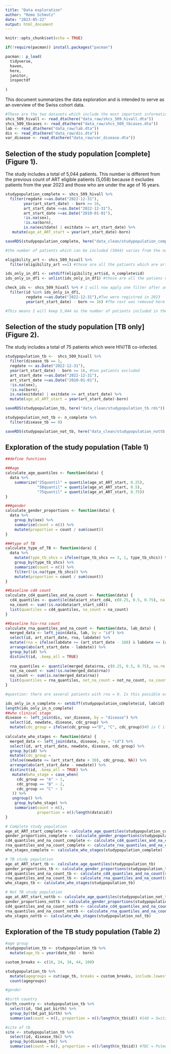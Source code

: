 ```yaml
---
title: "Data exploration"
author: "Remo Schmutz"
date: "2023-05-22"
output: html_document
---
```


```r
knitr::opts_chunk$set(echo = TRUE)

if(!require(pacman)) install.packages("pacman")

pacman:: p_load(
  tidyverse,
  haven,
  here,
  janitor,
  inspectdf
  
)
```

This document summarizes the data exploration and is intended to serve as an overview of the Swiss cohort data.

```r
#These are the two datasets which include the most important informations
shcs_509_hivall <- read_dta(here("data_raw/shcs_509_hivall.dta"))
shcs_509_tbcases <- read_dta(here("data_raw/shcs_509_tbcases.dta")) 
lab <- read_dta(here("data_raw/lab.dta"))
dis <- read_dta(here("data_raw/dis.dta"))
var_disease <- read_dta(here("data_raw/var_disease.dta"))

```

## Selection of the study population [complete] (Figure 1).

The study includes a total of 5,044 patients. This number is different from the previous count of ART eligible patients (5,058) because it excludes patients from the year 2023 and those who are under the age of 16 years.

```r
studypopulation_complete <- shcs_509_hivall %>% 
  filter(regdate <=as.Date("2022-12-31"),
        year(art_start_date) - born >= 16,
        art_start_date <=as.Date("2022-12-31"),
        art_start_date >=as.Date("2010-01-01"),
        !is.na(sex),
        !is.na(born),
        is.na(exitdate) | exitdate >= art_start_date) %>% 
   mutate(age_at_ART_start = year(art_start_date)-born)

saveRDS(studypopulation_complete, here("data_clean/studypopulation_complete.rds"))

#the number of patients which can be included (5044) varies from the number of patients which are eligibility_ART = 1 (5058) according to the dataset I received. I will now try to identify them and find out what the reasons are.

eligibility_art <- shcs_509_hivall %>%
  filter(eligibility_art ==1) #those are all the patients which are art eligible according to the dataset.

ids_only_in_df1 <- setdiff(eligibility_art$id, n_complete$id) 
ids_only_in_df1 <- unlist(ids_only_in_df1) #those are all the patiens who are art eligible but not according to the procedure above.

check_ids <- shcs_509_hivall %>% # I will now apply one filter after another to check where they fall out of the filtering system.
  filter(id %in% ids_only_in_df1,
         regdate <=as.Date("2022-12-31"),#Two were registred in 2023
         year(art_start_date) - born >= 16) #The rest was removed here

#This means I will keep 5,044 as the number of patients included in the study.
```

## Selection of the study population [TB only] (Figure 2).

The study includes a total of 75 patients which were HIV/TB co-infected.

```r
studypopulation_tb <-  shcs_509_hivall %>% 
  filter(disease_tb == 1,
  regdate <= as.Date("2022-12-31"),
  year(art_start_date) - born >= 16, #two patients excluded
  art_start_date <=as.Date("2022-12-31"),
  art_start_date >=as.Date("2010-01-01"),
  !is.na(sex),
  !is.na(born),
  is.na(exitdate) | exitdate >= art_start_date) %>% 
  mutate(age_at_ART_start = year(art_start_date)-born)

saveRDS(studypopulation_tb, here("data_clean/studypopulation_tb.rds"))

```

```r
studypopulation_not_tb <- n_complete %>% 
  filter(disease_tb == 0)

saveRDS(studypopulation_not_tb, here("data_clean/studypopulation_nottb.rds"))

```

## Exploration of the study population (Table 1)

```r
##define functions

###age
calculate_age_quantiles <- function(data) {
  data %>%
    summarize("25quantil" = quantile(age_at_ART_start, 0.25),
              "50quantil" = quantile(age_at_ART_start, 0.5),
              "75quantil" = quantile(age_at_ART_start, 0.75))
}

###gender
calculate_gender_proportions <- function(data) {
  data %>%
    group_by(sex) %>%
    summarise(count = n()) %>%
    mutate(proportion = count / sum(count))
}

###type of TB
calculate_type_of_TB <- function(dara) {
  data %>%
    mutate(type_tb_shcs = ifelse(type_tb_shcs == 3, 1, type_tb_shcs)) %>% # 1 and 3 are both pulmonary
    group_by(type_tb_shcs) %>%
    summarize(count = n()) %>%
    filter(!is.na(type_tb_shcs)) %>%
    mutate(proportion = count / sum(count))
}

##baseline cd4 count
calculate_cd4_quantiles_and_na_count <- function(data) {
  cd4_quantiles <- quantile(data$art_start_cd4, c(0.25, 0.5, 0.75), na.rm = TRUE)
  na_count <- sum(!is.na(data$art_start_cd4))
  list(quantiles = cd4_quantiles, na_count = na_count)
}

##baseline hiv-rna count
calculate_rna_quantiles_and_na_count <- function(data, lab_data) {
  merged_data <- left_join(data, lab, by = "id") %>%
  select(id, art_start_date, rna, labdate) %>%
  mutate(rna = ifelse(labdate >= (art_start_date - 180) & labdate <= (art_start_date + 30), rna, NA)) %>%
  arrange(abs(art_start_date - labdate)) %>%
  group_by(id) %>%
  distinct(id, .keep_all = TRUE)
  
  rna_quantiles <- quantile(merged_data$rna, c(0.25, 0.5, 0.75), na.rm = TRUE)
  not_na_count <- sum(!is.na(merged_data$rna))
  na_count <- sum(is.na(merged_data$rna))
  list(quantiles = rna_quantiles, not_na_count = not_na_count, na_count = na_count)
}

#question: there are several patients with rna = 0. Is this possible or NA?

ids_only_in_n_complete <- setdiff(studypopulation_complete$id, lab$id) #35 ids don't have lab data
length(ids_only_in_n_complete)
##who clinical stage
disease <- left_join(dis, var_disease, by = "disease") %>% 
  select(id, newdate, disease, cdc_group) %>% 
  mutate(cdc_group = ifelse(cdc_group =="D", "C", cdc_group))#D is C if it is definitif (SHCS Variables Document)
  
calculate_who_stages <- function(data) {
  merged_data <- left_join(data, disease, by = "id") %>%
  select(id, art_start_date, newdate, disease, cdc_group) %>%
  group_by(id) %>%
  mutate(cdc_group =  
  ifelse(newdate <= (art_start_date + 30), cdc_group, NA)) %>%
  arrange(abs(art_start_date - newdate)) %>%
  distinct(id, .keep_all = TRUE) %>% 
   mutate(who_stage = case_when(
     cdc_group == "A" ~ 1,
     cdc_group == "B" ~ 2,
     cdc_group == "C" ~ 3
   )) %>% 
   ungroup() %>% 
    group_by(who_stage) %>% 
    summarise(count = n(), 
              proportion = n()/length(data$id))
}

# Complete study population
age_at_ART_start_complete <- calculate_age_quantiles(studypopulation_complete)
gender_proportions_complete <- calculate_gender_proportions(studypopulation_complete)
cd4_quantiles_and_na_count_complete <- calculate_cd4_quantiles_and_na_count(studypopulation_complete)
rna_quantiles_and_na_count_complete <- calculate_rna_quantiles_and_na_count(studypopulation_complete, lab)
who_stages_complete <- calculate_who_stages(studypopulation_complete)

# TB study population
age_at_ART_start_tb <- calculate_age_quantiles(studypopulation_tb)
gender_proportions_tb <- calculate_gender_proportions(studypopulation_tb)
cd4_quantiles_and_na_count_tb <- calculate_cd4_quantiles_and_na_count(studypopulation_tb)
rna_quantiles_and_na_count_tb <- calculate_rna_quantiles_and_na_count(studypopulation_tb, lab)
who_stages_tb <- calculate_who_stages(studypopulation_tb)

# Not TB study population
age_at_ART_start_nottb <- calculate_age_quantiles(studypopulation_not_tb)
gender_proportions_nottb <- calculate_gender_proportions(studypopulation_not_tb)
cd4_quantiles_and_na_count_nottb <- calculate_cd4_quantiles_and_na_count(studypopulation_not_tb)
rna_quantiles_and_na_count_nottb <- calculate_rna_quantiles_and_na_count(studypopulation_not_tb, lab)
who_stages_nottb <- calculate_who_stages(studypopulation_not_tb)
```

## Exploration of the TB study population (Table 2)

```r
#age group
studypopulation_tb <- studypopulation_tb %>% 
  mutate(age_tb = year(date_tb) - born)

custom_breaks <- c(16, 24, 34, 44, 100)

studypopulation_tb %>%
  mutate(agegroups = cut(age_tb, breaks = custom_breaks, include.lowest = TRUE)) %>%
  count(agegroups)

#gender

#birth country
birth_country <- studypopulation_tb %>% 
  select(id, tbd_pat_birth) %>% 
  group_by(tbd_pat_birth) %>% 
  summarise(count = n(), proportion = n()/length(n_tb$id)) #140 = Switzerland

#site of tb
site <- studypopulation_tb %>% 
  select(id, disease_tbc) %>% 
  group_by(disease_tbc) %>% 
  summarise(count = n(), proportion = n()/length(n_tb$id)) #TBC = Pulmonary

```
